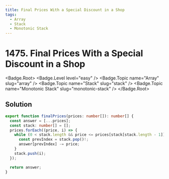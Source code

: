 ```yaml
---
title: Final Prices With a Special Discount in a Shop
tags:
  - Array
  - Stack
  - Monotonic Stack
---
```


# 1475. Final Prices With a Special Discount in a Shop

<Badge.Root>
  <Badge.Level level="easy" />
  <Badge.Topic name="Array" slug="array" />
  <Badge.Topic name="Stack" slug="stack" />
  <Badge.Topic name="Monotonic Stack" slug="monotonic-stack" />
</Badge.Root>

## Solution

```typescript filename="solution.ts" copy
export function finalPrices(prices: number[]): number[] {
  const answer = [...prices];
  const stack: number[] = [];
  prices.forEach((price, i) => {
    while (0 < stack.length && price <= prices[stack[stack.length - 1]]) {
      const prevIndex = stack.pop()!;
      answer[prevIndex] -= price;
    }
    stack.push(i);
  });

  return answer;
}
```

<ProblemLink
  codingSite="leetcode"
  href="https://leetcode.com/problems/final-prices-with-a-special-discount-in-a-shop"
  title="Final Prices With a Special Discount in a Shop"
/>
